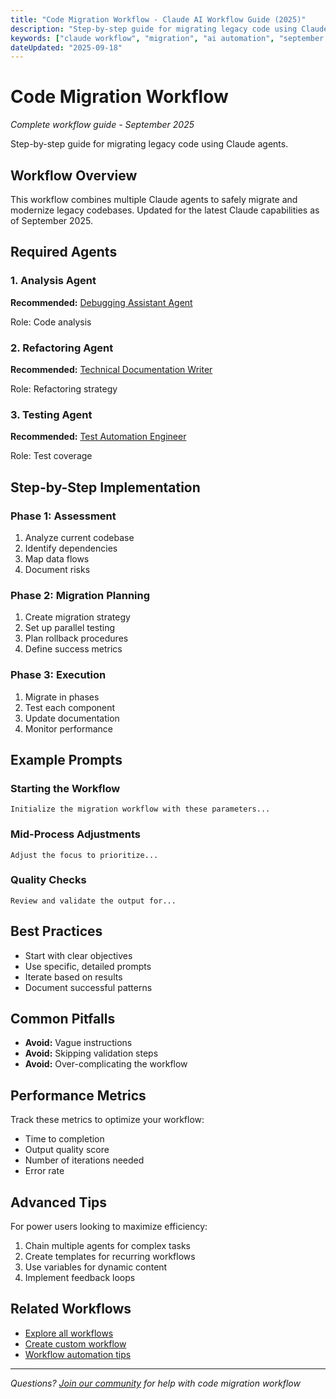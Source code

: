 ```yaml
---
title: "Code Migration Workflow - Claude AI Workflow Guide (2025)"
description: "Step-by-step guide for migrating legacy code using Claude agents."
keywords: ["claude workflow", "migration", "ai automation", "september 2025"]
dateUpdated: "2025-09-18"
---
```


# Code Migration Workflow

*Complete workflow guide - September 2025*

Step-by-step guide for migrating legacy code using Claude agents.

## Workflow Overview

This workflow combines multiple Claude agents to safely migrate and modernize legacy codebases. Updated for the latest Claude capabilities as of September 2025.

## Required Agents


### 1. Analysis Agent
**Recommended:** [Debugging Assistant Agent](/agents/debugging-assistant)

Role: Code analysis


### 2. Refactoring Agent
**Recommended:** [Technical Documentation Writer](/agents/technical-documentation-writer)

Role: Refactoring strategy


### 3. Testing Agent
**Recommended:** [Test Automation Engineer](/agents/test-automation-engineer)

Role: Test coverage



## Step-by-Step Implementation

### Phase 1: Assessment
1. Analyze current codebase
2. Identify dependencies
3. Map data flows
4. Document risks

### Phase 2: Migration Planning
1. Create migration strategy
2. Set up parallel testing
3. Plan rollback procedures
4. Define success metrics

### Phase 3: Execution
1. Migrate in phases
2. Test each component
3. Update documentation
4. Monitor performance

## Example Prompts

### Starting the Workflow
```
Initialize the migration workflow with these parameters...
```

### Mid-Process Adjustments
```
Adjust the focus to prioritize...
```

### Quality Checks
```
Review and validate the output for...
```

## Best Practices

- Start with clear objectives
- Use specific, detailed prompts
- Iterate based on results
- Document successful patterns

## Common Pitfalls

- **Avoid:** Vague instructions
- **Avoid:** Skipping validation steps
- **Avoid:** Over-complicating the workflow

## Performance Metrics

Track these metrics to optimize your workflow:
- Time to completion
- Output quality score
- Number of iterations needed
- Error rate

## Advanced Tips

For power users looking to maximize efficiency:
1. Chain multiple agents for complex tasks
2. Create templates for recurring workflows  
3. Use variables for dynamic content
4. Implement feedback loops

## Related Workflows

- [Explore all workflows](/workflows)
- [Create custom workflow](/workflows)
- [Workflow automation tips](/guides/automation-2025)

---

*Questions? [Join our community](/community) for help with code migration workflow*
